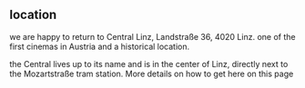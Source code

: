 
<section className="text about">

## location

we are happy to return to Central Linz, Landstraße 36, 4020 Linz. one of the first cinemas in Austria and a historical location.

the Central lives up to its name and is in the center of Linz, directly next to the Mozartstraße tram station. More details on how to get here <Link href="/how-to-get-here"><a>on this page</a></Link>

</section>

<FullImage src="/static/assets/central.jpg" alt="Central Linz" />
